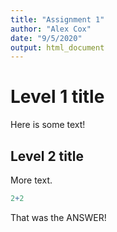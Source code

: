 ```yaml
---
title: "Assignment 1"
author: "Alex Cox"
date: "9/5/2020"
output: html_document
---
```

# Level 1 title

Here is some text!

## Level 2 title

More text. 
```r
2+2
```

That was the ANSWER!